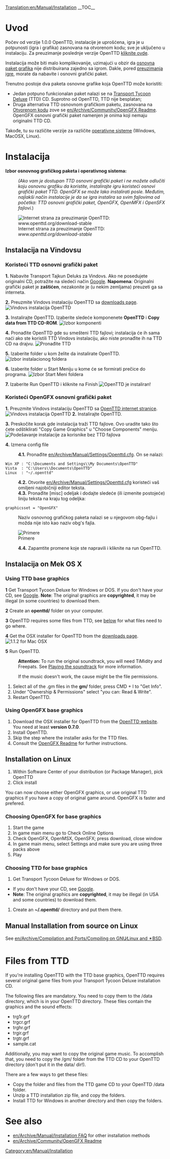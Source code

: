 [[Translation:en/Manual/Installation]]
{{en/Manual/Navigation}}
__TOC__
=Uvod=
Počev od verzije 1.0.0 OpenTTD, instalacije je uprošćena, igra je u potpunosti (igra i grafika) zasnovana na otvorenom kodu; sve je uključeno u instalaciju. Za preuzimanje poslednje verzije OpenTTD [http://www.openttd.org/download-stable kliknite ovde].

Instalacija može biti malo komplikovanije, uzimajući u obzir da [[en/Archive/Community/Base graphics|osnovna paket grafika]] nije distribuirana zajedno sa igrom. Dakle, pored [http://www.openttd.org/ preuzimanja igre], morate da nabavite i osnovni grafički paket.

Trenutno postoje dva paketa osnovne grafike koja OpenTTD može koristiti:
* Jedan potpuno funkcionalan paket nalazi se na [http://en.wikipedia.org/wiki/Transport_Tycoon Transport Tycoon Deluxe] (TTD) CD. Suprotno od OpenTTD, TTD nije besplatan;
* Druga alternativa TTD osnovnom grafičkom paketu, zasnovana na [http://en.wikipedia.org/wiki/Open_source Otvorenom kodu] zove se [[en/Archive/Community/OpenGFX Readme]]. OpenGFX osnovni grafički paket namenjen je onima koji nemaju originalni TTD CD.

Takođe, tu su različite verzije za različite [[en/Archive/Compilation and Ports/Operating system|operativne sisteme]] (Windows, MacOSX, Linux).

= Instalacija =
'''Izbor osnovnog grafičkog paketa i operativnog sistema:'''
:<p style="font-size: 90%">''(Ako vam je dostupan TTD osnovni grafički paket i ne možete odlučiti koju osnovnu grafiku da koristite, instalirajte igru koristeći osnovi grafički paket TTD. OpenGFX se može lako instalirati posle. Međutim, najlakši način instalacije je da se igra instalira sa svim fajlovima od početka: TTD osnovni grafički paket, OpenGFX, OpenMFX i OpenSFX fajlovi.'')</p>

[[File:en/Manual/Installation 1a.png|frame|center|Internet strana za preuzimanje OpenTTD: ''www.openttd.org/download-stable'']]

== Instalacija na Vindovsu ==
===Koristeći TTD osnovni grafički paket===
'''1.''' Nabavite Transport Tajkun Deluks za Vindovs. Ako ne posedujete originalni CD, potražite na sledeći način [http://www.google.com/search?q=transport+tycoon+deluxe Google]. '''Napomena''': Originalni grafički paket je '''zaštićen''', nezakonite je (u nekim zemljama) preuzeti ga sa interneta.

'''2.''' Preuzmite Vindovs instalaciju OpenTTD sa [http://www.openttd.org/download-stable downloads page].
[[File:en/Manual/Installation 1b.png|frame|center|Vindovs instalacija OpenTTD]]

'''3.''' Instalirajte OpenTTD. Izaberite sledeće komponenete '''OpenTTD''' i '''Copy data from TTD CD-ROM'''.
[[File:en/Manual/Installation 2.png|frame|center|Izbor komponenti]]

'''4.''' Pronađite OpenTTD gde su smešteni TTD fajlovi; instalacija će ih sama naći ako ste koristili TTD Vindovs instalaciju, ako niste pronađite ih na TTD CD na drajvu.
[[File:en/Manual/Installation 3.png|frame|center|Pronađite TTD]]

'''5.''' Izaberite folder u kom želite da instalirate OpenTTD.
[[File:en/Manual/Installation 4.png|frame|center|Izbor instalacionog foldera]]

'''6.''' Izaberite folder u Start Meniju u kome će se formirati prečice do programa.
[[File:en/Manual/Installation 5.png|frame|center|Izbor Start Meni foldera]]

'''7.''' Izaberite Run OpenTTD i kliknite na Finish
[[File:en/Manual/Installation 6.png|frame|center|OpenTTD je instaliran!]]

===Koristeći OpenGFX osnovni grafički paket===
'''1.''' Preuzmite Vindovs instalaciju OpenTTD sa [http://www.openttd.org/ OpenTTD internet stranice].
[[File:en/Manual/Installation 1b.png|frame|center|Vindovs instalacija OpenTTD]]
'''2.''' Instalirajte OpenTTD.

'''3.''' Preskočite korak gde instalacija traži TTD fajlove. Ovo uradite tako što ćete odštiklirati "Copy Game Graphics" u "Choose Components" meniju.
[[File:en/Manual/Installation 2 gfx.png|frame|center|Podešavanje instalacije za korisnike bez TTD fajlova]]

'''4.''' Izmena config file
:'''4.1.''' Pronađite [[en/Archive/Manual/Settings/Openttd.cfg]]. On se nalazi:
 Win XP : "C:\Documents and Settings\<username>\My Documents\OpenTTD"
 Vista  : "C:\Users\<username>\Documents\OpenTTD"
 Linux  : "~/.openttd"
:'''4.2.''' Otvorite [[en/Archive/Manual/Settings/Openttd.cfg]] koristeći vaš omiljeni najobičniji editor teksta.
:'''4.3.''' Pronađite [misc] odeljak i dodajte sledeće (ili izmenite postojeće) liniju teksta na kraju tog odeljka:
 graphicsset = "OpenGFX"
: Naziv osnovnog grafičkog paketa nalazi se u njegovom obg-fajlu i možda nije isto kao naziv obg's fajla.
[[File:en/Manual/Installation 9 grx manual configuration cfg.png|frame|center|Primere]]
:'''4.4.''' Zapamtite promene koje ste napravili i kliknite na run OpenTTD.


== Instalacija on Mek OS X ==
{{en/Note| 1=There were no official binaries for Mac OS X for the 1.0.x branch. However, support has now resumed for the 1.1.x branch, please download the latest '''official''' testing binary (currently 1.1.0 beta5) to make sure any remaining bugs are found}}
===Using TTD base graphics===
'''1''' Get Transport Tycoon Deluxe for Windows or DOS. If you don't have your CD, see [http://www.google.com/search?q=transport+tycoon+deluxe Google]. '''Note''': The original graphics are '''copyrighted''', it may be illegal (in some countries) to download them.

'''2''' Create an '''openttd/''' folder on your computer.

'''3''' OpenTTD requires some files from TTD, see [[#files-from-ttd|below]] for what files need to go where.

'''4''' Get the OSX installer for OpenTTD from the [http://www.openttd.org/download-stable downloads page].
[[File:en/Manual/Installation 1b osx.png|frame|center|1.1.2 for Mac OSX]]

'''5''' Run OpenTTD.


:'''Attention:''' To run the original soundtrack, you will need TiMidity and Freepats. See [[en/Archive/Compilation and Ports/Compiling on GNU∕Linux and 🟉BSD#playing-the-soundtrack|Playing the soundtrack]] for more information.


:If the music doesn't work, the cause might be the file permissions.
#Select all of the .gm files in the '''gm/''' folder, press CMD + I to "Get Info".
#Under "Ownership & Permissions" select "you can: Read & Write".
#Restart OpenTTD.

===Using OpenGFX base graphics===
# Download the OSX installer for OpenTTD from the [http://www.openttd.org/ OpenTTD website]. You need at least '''version 0.7.0'''.
# Install OpenTTD.
# Skip the step where the installer asks for the TTD files.
# Consult the [[en/Archive/Community/OpenGFX Readme#manually-installing-opengfx|OpenGFX Readme]] for further instructions.

== Installation on Linux ==

#Within Software Center of your distribution (or Package Manager), pick OpenTTD
#Click install

You can now choose either OpenGFX graphics, or use original TTD graphics if you have a copy of original game around.
OpenGFX is faster and prefered.

===Choosing OpenGFX for base graphics===
#Start the game
#In game main menu go to Check Online Options
#Check OpenGFX, OpenMSX, OpenSFX; press download, close window
#In game main menu, select Settings and make sure you are using three packs above
#Play

===Choosing TTD for base graphics===
#Get Transport Tycoon Deluxe for Windows or DOS.  
* If you don't have your CD, see [http://www.google.com/search?q=transport+tycoon+deluxe Google]. 
*'''Note''': The original graphics are '''copyrighted''', it may be illegal (in USA and some countries) to download them.
#Create an '''~/.openttd/''' directory and put them there.

== Manual Installation from source on Linux ==
See [[en/Archive/Compilation and Ports/Compiling on GNU∕Linux and 🟉BSD]].

= Files from TTD=
If you're installing OpenTTD with the TTD base graphics, OpenTTD requires several original game files from your Transport Tycoon Deluxe installation CD.

The following files are mandatory. You need to copy them to the /data directory, which is in your OpenTTD directory. These files contain the graphics and the sound effects:
* trg1r.grf
* trgcr.grf
* trghr.grf
* trgir.grf
* trgtr.grf
* sample.cat


Additionally, you may want to copy the original game music. To accomplish that, you need to copy the /gm/ folder from the TTD CD to your OpenTTD directory (don't put it in the data/ dir!).


There are a few ways to get these files:
* Copy the folder and files from the TTD game CD to your OpenTTD /data folder.
* Unzip a TTD installation zip file, and copy the folders.
* Install TTD for Windows in another directory and then copy the folders.

= See also=
* [[en/Archive/Manual/Installation FAQ]] for other installation methods
* [[en/Archive/Community/OpenGFX Readme]]

[[Category:en/Manual/Installation]]